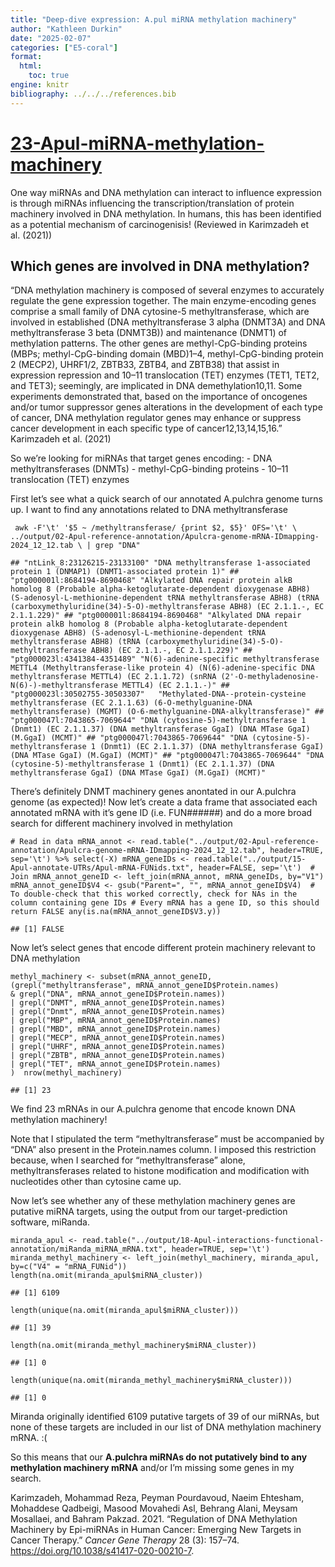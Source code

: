 ```yaml
---
title: "Deep-dive expression: A.pul miRNA methylation machinery"
author: "Kathleen Durkin"
date: "2025-02-07"
categories: ["E5-coral"]
format:
  html:
    toc: true
engine: knitr
bibliography: ../../../references.bib
---
```


# [**23-Apul-miRNA-methylation-machinery**](https://github.com/urol-e5/deep-dive-expression/blob/main/D-Apul/code/23-Apul-miRNA-methylation-machinery.md)

One way miRNAs and DNA methylation can interact to influence expression is through miRNAs influencing the transcription/translation of protein machinery involved in DNA methylation. In humans, this has been identified as a potential mechanism of carcinogenisis! (Reviewed in Karimzadeh et al. (2021))

## **Which genes are involved in DNA methylation?**

"DNA methylation machinery is composed of several enzymes to accurately regulate the gene expression together. The main enzyme-encoding genes comprise a small family of DNA cytosine-5 methyltransferase, which are involved in established (DNA methyltransferase 3 alpha (DNMT3A) and DNA methyltransferase 3 beta (DNMT3B)) and maintenance (DNMT1) of methylation patterns. The other genes are methyl-CpG-binding proteins (MBPs; methyl-CpG-binding domain (MBD)1--4, methyl-CpG-binding protein 2 (MECP2), UHRF1/2, ZBTB33, ZBTB4, and ZBTB38) that assist in expression repression and 10--11 translocation (TET) enzymes (TET1, TET2, and TET3); seemingly, are implicated in DNA demethylation10,11. Some experiments demonstrated that, based on the importance of oncogenes and/or tumor suppressor genes alterations in the development of each type of cancer, DNA methylation regulator genes may enhance or suppress cancer development in each specific type of cancer12,13,14,15,16." Karimzadeh et al. (2021)

So we're looking for miRNAs that target genes encoding: - DNA methyltransferases (DNMTs) - methyl-CpG-binding proteins - 10--11 translocation (TET) enzymes

First let's see what a quick search of our annotated A.pulchra genome turns up. I want to find any annotations related to DNA methyltransferase

```         
 awk -F'\t' '$5 ~ /methyltransferase/ {print $2, $5}' OFS='\t' \ ../output/02-Apul-reference-annotation/Apulcra-genome-mRNA-IDmapping-2024_12_12.tab \ | grep "DNA"
```

```         
## "ntLink_8:23126215-23133100" "DNA methyltransferase 1-associated protein 1 (DNMAP1) (DNMT1-associated protein 1)" ## "ptg000001l:8684194-8690468" "Alkylated DNA repair protein alkB homolog 8 (Probable alpha-ketoglutarate-dependent dioxygenase ABH8) (S-adenosyl-L-methionine-dependent tRNA methyltransferase ABH8) (tRNA (carboxymethyluridine(34)-5-O)-methyltransferase ABH8) (EC 2.1.1.-, EC 2.1.1.229)" ## "ptg000001l:8684194-8690468" "Alkylated DNA repair protein alkB homolog 8 (Probable alpha-ketoglutarate-dependent dioxygenase ABH8) (S-adenosyl-L-methionine-dependent tRNA methyltransferase ABH8) (tRNA (carboxymethyluridine(34)-5-O)-methyltransferase ABH8) (EC 2.1.1.-, EC 2.1.1.229)" ## "ptg000023l:4341384-4351489" "N(6)-adenine-specific methyltransferase METTL4 (Methyltransferase-like protein 4) (N(6)-adenine-specific DNA methyltransferase METTL4) (EC 2.1.1.72) (snRNA (2'-O-methyladenosine-N(6)-)-methyltransferase METTL4) (EC 2.1.1.-)" ## "ptg000023l:30502755-30503307"   "Methylated-DNA--protein-cysteine methyltransferase (EC 2.1.1.63) (6-O-methylguanine-DNA methyltransferase) (MGMT) (O-6-methylguanine-DNA-alkyltransferase)" ## "ptg000047l:7043865-7069644" "DNA (cytosine-5)-methyltransferase 1 (Dnmt1) (EC 2.1.1.37) (DNA methyltransferase GgaI) (DNA MTase GgaI) (M.GgaI) (MCMT)" ## "ptg000047l:7043865-7069644" "DNA (cytosine-5)-methyltransferase 1 (Dnmt1) (EC 2.1.1.37) (DNA methyltransferase GgaI) (DNA MTase GgaI) (M.GgaI) (MCMT)" ## "ptg000047l:7043865-7069644" "DNA (cytosine-5)-methyltransferase 1 (Dnmt1) (EC 2.1.1.37) (DNA methyltransferase GgaI) (DNA MTase GgaI) (M.GgaI) (MCMT)"
```

There's definitely DNMT machinery genes anontated in our A.pulchra genome (as expected)! Now let's create a data frame that associated each annotated mRNA with it's gene ID (i.e. FUN######) and do a more broad search for different machinery involved in methylation

```         
# Read in data mRNA_annot <- read.table("../output/02-Apul-reference-annotation/Apulcra-genome-mRNA-IDmapping-2024_12_12.tab", header=TRUE, sep='\t') %>% select(-X) mRNA_geneIDs <- read.table("../output/15-Apul-annotate-UTRs/Apul-mRNA-FUNids.txt", header=FALSE, sep='\t')  # Join mRNA_annot_geneID <- left_join(mRNA_annot, mRNA_geneIDs, by="V1") mRNA_annot_geneID$V4 <- gsub("Parent=", "", mRNA_annot_geneID$V4)  # To double-check that this worked correctly, check for NAs in the column containing gene IDs # Every mRNA has a gene ID, so this should return FALSE any(is.na(mRNA_annot_geneID$V3.y))
```

```         
## [1] FALSE
```

Now let's select genes that encode different protein machinery relevant to DNA methylation

```         
methyl_machinery <- subset(mRNA_annot_geneID,                             (grepl("methyltransferase", mRNA_annot_geneID$Protein.names)                              & grepl("DNA", mRNA_annot_geneID$Protein.names))                            | grepl("DNMT", mRNA_annot_geneID$Protein.names)                            | grepl("Dnmt", mRNA_annot_geneID$Protein.names)                            | grepl("MBP", mRNA_annot_geneID$Protein.names)                            | grepl("MBD", mRNA_annot_geneID$Protein.names)                            | grepl("MECP", mRNA_annot_geneID$Protein.names)                            | grepl("UHRF", mRNA_annot_geneID$Protein.names)                            | grepl("ZBTB", mRNA_annot_geneID$Protein.names)                            | grepl("TET", mRNA_annot_geneID$Protein.names)                            )  nrow(methyl_machinery)
```

```         
## [1] 23
```

We find 23 mRNAs in our A.pulchra genome that encode known DNA methylation machinery!

Note that I stipulated the term "methyltransferase" must be accompanied by "DNA" also present in the Protein.names column. I imposed this restriction because, when I searched for "methyltransferase" alone, methyltransferases related to histone modification and modification with nucleotides other than cytosine came up.

Now let's see whether any of these methylation machinery genes are putative miRNA targets, using the output from our target-prediction software, miRanda.

```         
miranda_apul <- read.table("../output/18-Apul-interactions-functional-annotation/miRanda_miRNA_mRNA.txt", header=TRUE, sep='\t')  miranda_methyl_machinery <- left_join(methyl_machinery, miranda_apul, by=c("V4" = "mRNA_FUNid"))  length(na.omit(miranda_apul$miRNA_cluster))
```

```         
## [1] 6109
```

```         
length(unique(na.omit(miranda_apul$miRNA_cluster)))
```

```         
## [1] 39
```

```         
length(na.omit(miranda_methyl_machinery$miRNA_cluster))
```

```         
## [1] 0
```

```         
length(unique(na.omit(miranda_methyl_machinery$miRNA_cluster)))
```

```         
## [1] 0
```

Miranda originally identified 6109 putative targets of 39 of our miRNAs, but none of these targets are included in our list of DNA methylation machinery mRNA. :(

So this means that our **A.pulchra miRNAs do not putatively bind to any methylation machinery mRNA** and/or I'm missing some genes in my search.

Karimzadeh, Mohammad Reza, Peyman Pourdavoud, Naeim Ehtesham, Mohaddese Qadbeigi, Masood Movahedi Asl, Behrang Alani, Meysam Mosallaei, and Bahram Pakzad. 2021. "Regulation of DNA Methylation Machinery by Epi-miRNAs in Human Cancer: Emerging New Targets in Cancer Therapy." *Cancer Gene Therapy* 28 (3): 157--74. <https://doi.org/10.1038/s41417-020-00210-7>.

